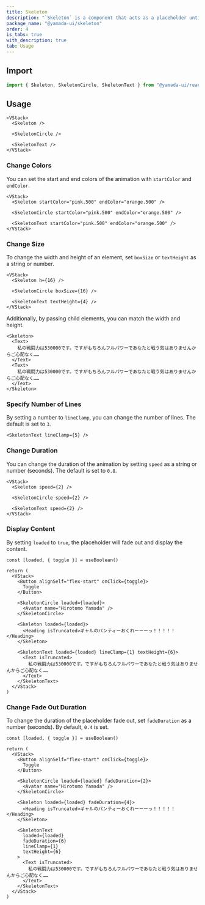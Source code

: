 ```yaml
---
title: Skeleton
description: "`Skeleton` is a component that acts as a placeholder until content is loaded."
package_name: "@yamada-ui/skeleton"
order: 4
is_tabs: true
with_description: true
tab: Usage
---
```


## Import

```ts
import { Skeleton, SkeletonCircle, SkeletonText } from "@yamada-ui/react"
```

## Usage

```tsx
<VStack>
  <Skeleton />

  <SkeletonCircle />

  <SkeletonText />
</VStack>
```

### Change Colors

You can set the start and end colors of the animation with `startColor` and `endColor`.

```tsx
<VStack>
  <Skeleton startColor="pink.500" endColor="orange.500" />

  <SkeletonCircle startColor="pink.500" endColor="orange.500" />

  <SkeletonText startColor="pink.500" endColor="orange.500" />
</VStack>
```

### Change Size

To change the width and height of an element, set `boxSize` or `textHeight` as a string or number.

```tsx
<VStack>
  <Skeleton h={16} />

  <SkeletonCircle boxSize={16} />

  <SkeletonText textHeight={4} />
</VStack>
```

Additionally, by passing child elements, you can match the width and height.

```tsx
<Skeleton>
  <Text>
    私の戦闘力は530000です。ですがもちろんフルパワーであなたと戦う気はありませんからご心配なく……
  </Text>
  <Text>
    私の戦闘力は530000です。ですがもちろんフルパワーであなたと戦う気はありませんからご心配なく……
  </Text>
</Skeleton>
```

### Specify Number of Lines

By setting a number to `lineClamp`, you can change the number of lines. The default is set to `3`.

```tsx
<SkeletonText lineClamp={5} />
```

### Change Duration

You can change the duration of the animation by setting `speed` as a string or number (seconds). The default is set to `0.8`.

```tsx
<VStack>
  <Skeleton speed={2} />

  <SkeletonCircle speed={2} />

  <SkeletonText speed={2} />
</VStack>
```

### Display Content

By setting `loaded` to `true`, the placeholder will fade out and display the content.

```tsx functional=true
const [loaded, { toggle }] = useBoolean()

return (
  <VStack>
    <Button alignSelf="flex-start" onClick={toggle}>
      Toggle
    </Button>

    <SkeletonCircle loaded={loaded}>
      <Avatar name="Hirotomo Yamada" />
    </SkeletonCircle>

    <Skeleton loaded={loaded}>
      <Heading isTruncated>ギャルのパンティーおくれーーーっ！！！！！</Heading>
    </Skeleton>

    <SkeletonText loaded={loaded} lineClamp={1} textHeight={6}>
      <Text isTruncated>
        私の戦闘力は530000です。ですがもちろんフルパワーであなたと戦う気はありませんからご心配なく……
      </Text>
    </SkeletonText>
  </VStack>
)
```

### Change Fade Out Duration

To change the duration of the placeholder fade out, set `fadeDuration` as a number (seconds). By default, `0.4` is set.

```tsx functional=true
const [loaded, { toggle }] = useBoolean()

return (
  <VStack>
    <Button alignSelf="flex-start" onClick={toggle}>
      Toggle
    </Button>

    <SkeletonCircle loaded={loaded} fadeDuration={2}>
      <Avatar name="Hirotomo Yamada" />
    </SkeletonCircle>

    <Skeleton loaded={loaded} fadeDuration={4}>
      <Heading isTruncated>ギャルのパンティーおくれーーーっ！！！！！</Heading>
    </Skeleton>

    <SkeletonText
      loaded={loaded}
      fadeDuration={6}
      lineClamp={1}
      textHeight={6}
    >
      <Text isTruncated>
        私の戦闘力は530000です。ですがもちろんフルパワーであなたと戦う気はありませんからご心配なく……
      </Text>
    </SkeletonText>
  </VStack>
)
```
